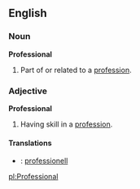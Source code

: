 ==English==
===Noun===
'''Professional'''
# Part of or related to a [[profession]].
===Adjective===
'''Professional'''
# Having skill in a [[profession]].
====Translations====
*{{sv}} : [[professionell]]

[[pl:Professional]]